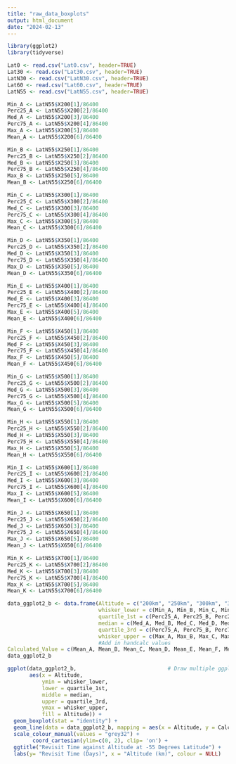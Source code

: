 ---
title: "raw_data_boxplots"
output: html_document
date: "2024-02-13"
---
```{r}
library(ggplot2)
library(tidyverse)
```

```{r}
Lat0 <- read.csv("Lat0.csv", header=TRUE)
Lat30 <- read.csv("Lat30.csv", header=TRUE)
LatN30 <- read.csv("LatN30.csv", header=TRUE)
Lat60 <- read.csv("Lat60.csv", header=TRUE)
LatN55 <- read.csv("LatN55.csv", header=TRUE)
```

```{r}
Min_A <- LatN55$X200[1]/86400
Perc25_A <- LatN55$X200[2]/86400
Med_A <- LatN55$X200[3]/86400
Perc75_A <- LatN55$X200[4]/86400
Max_A <- LatN55$X200[5]/86400
Mean_A <- LatN55$X200[6]/86400

Min_B <- LatN55$X250[1]/86400
Perc25_B <- LatN55$X250[2]/86400
Med_B <- LatN55$X250[3]/86400
Perc75_B <- LatN55$X250[4]/86400
Max_B <- LatN55$X250[5]/86400
Mean_B <- LatN55$X250[6]/86400

Min_C <- LatN55$X300[1]/86400
Perc25_C <- LatN55$X300[2]/86400
Med_C <- LatN55$X300[3]/86400
Perc75_C <- LatN55$X300[4]/86400
Max_C <- LatN55$X300[5]/86400
Mean_C <- LatN55$X300[6]/86400

Min_D <- LatN55$X350[1]/86400
Perc25_D <- LatN55$X350[2]/86400
Med_D <- LatN55$X350[3]/86400
Perc75_D <- LatN55$X350[4]/86400
Max_D <- LatN55$X350[5]/86400
Mean_D <- LatN55$X350[6]/86400

Min_E <- LatN55$X400[1]/86400
Perc25_E <- LatN55$X400[2]/86400
Med_E <- LatN55$X400[3]/86400
Perc75_E <- LatN55$X400[4]/86400
Max_E <- LatN55$X400[5]/86400
Mean_E <- LatN55$X400[6]/86400

Min_F <- LatN55$X450[1]/86400
Perc25_F <- LatN55$X450[2]/86400
Med_F <- LatN55$X450[3]/86400
Perc75_F <- LatN55$X450[4]/86400
Max_F <- LatN55$X450[5]/86400
Mean_F <- LatN55$X450[6]/86400

Min_G <- LatN55$X500[1]/86400
Perc25_G <- LatN55$X500[2]/86400
Med_G <- LatN55$X500[3]/86400
Perc75_G <- LatN55$X500[4]/86400
Max_G <- LatN55$X500[5]/86400
Mean_G <- LatN55$X500[6]/86400

Min_H <- LatN55$X550[1]/86400
Perc25_H <- LatN55$X550[2]/86400
Med_H <- LatN55$X550[3]/86400
Perc75_H <- LatN55$X550[4]/86400
Max_H <- LatN55$X550[5]/86400
Mean_H <- LatN55$X550[6]/86400

Min_I <- LatN55$X600[1]/86400
Perc25_I <- LatN55$X600[2]/86400
Med_I <- LatN55$X600[3]/86400
Perc75_I <- LatN55$X600[4]/86400
Max_I <- LatN55$X600[5]/86400
Mean_I <- LatN55$X600[6]/86400

Min_J <- LatN55$X650[1]/86400
Perc25_J <- LatN55$X650[2]/86400
Med_J <- LatN55$X650[3]/86400
Perc75_J <- LatN55$X650[4]/86400
Max_J <- LatN55$X650[5]/86400
Mean_J <- LatN55$X650[6]/86400

Min_K <- LatN55$X700[1]/86400
Perc25_K <- LatN55$X700[2]/86400
Med_K <- LatN55$X700[3]/86400
Perc75_K <- LatN55$X700[4]/86400
Max_K <- LatN55$X700[5]/86400
Mean_K <- LatN55$X700[6]/86400
```

```{r}
data_ggplot2_b <- data.frame(Altitude = c("200km", "250km", "300km", "350km", "400km", "450km", "500km", "550km", "600km", "650km", "700km"),  # Create data frame of values
                             whisker_lower = c(Min_A, Min_B, Min_C, Min_D, Min_E, Min_F, Min_G, Min_H, Min_I, Min_J, Min_K),
                             quartile_1st = c(Perc25_A, Perc25_B, Perc25_C, Perc25_D, Perc25_E, Perc25_F, Perc25_G, Perc25_H, Perc25_I, Perc25_J, Perc25_K),
                             median = c(Med_A, Med_B, Med_C, Med_D, Med_E, Med_F, Med_G, Med_H, Med_I, Med_J, Med_K),
                             quartile_3rd = c(Perc75_A, Perc75_B, Perc75_C, Perc75_D, Perc75_E, Perc75_F, Perc75_G, Perc75_H, Perc75_I, Perc75_J, Perc75_K),
                             whisker_upper = c(Max_A, Max_B, Max_C, Max_D, Max_E, Max_F, Max_G, Max_H, Max_I, Max_J, Max_K),
                             #Add in handcalc values
Calculated_Value = c(Mean_A, Mean_B, Mean_C, Mean_D, Mean_E, Mean_F, Mean_G, Mean_H, Mean_I, Mean_J, Mean_K))
data_ggplot2_b      
```

```{r}
ggplot(data_ggplot2_b,                             # Draw multiple ggplot2 boxplots
       aes(x = Altitude,
           ymin = whisker_lower,
           lower = quartile_1st,
           middle = median,
           upper = quartile_3rd,
           ymax = whisker_upper,
           fill = Altitude)) +
  geom_boxplot(stat = "identity") +
  geom_line(data = data_ggplot2_b, mapping = aes(x = Altitude, y = Calculated_Value, group = 1, colour = "Mean Value"), linetype=1, linewidth=0.7) +
  scale_colour_manual(values = "grey32") +
        coord_cartesian(ylim=c(0, 2), clip= 'on') +
  ggtitle("Revisit Time against Altitude at -55 Degrees Latitude") +
  labs(y= "Revisit Time (Days)", x = "Altitude (km)", colour = NULL)
```